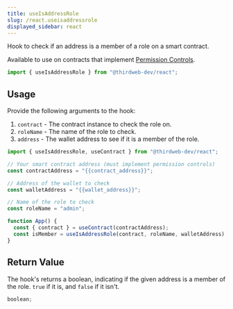 ```yaml
---
title: useIsAddressRole
slug: /react.useisaddressrole
displayed_sidebar: react
---
```


Hook to check if an address is a member of a role on a smart contract.

Available to use on contracts that implement [Permission Controls](/contractkit/extension-contracts/permissions).

```jsx
import { useIsAddressRole } from "@thirdweb-dev/react";
```

## Usage

Provide the following arguments to the hook:

1. `contract` - The contract instance to check the role on.
2. `roleName` - The name of the role to check.
3. `address` - The wallet address to see if it is a member of the role.

```jsx
import { useIsAddressRole, useContract } from "@thirdweb-dev/react";

// Your smart contract address (must implement permission controls)
const contractAddress = "{{contract_address}}";

// Address of the wallet to check
const walletAddress = "{{wallet_address}}";

// Name of the role to check
const roleName = "admin";

function App() {
  const { contract } = useContract(contractAddress);
  const isMember = useIsAddressRole(contract, roleName, walletAddress);
}
```

## Return Value

The hook's returns a boolean, indicating if the given address is a member of the role. `true` if it is, and `false` if it isn't.

```jsx
boolean;
```
